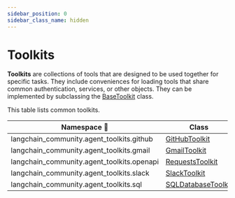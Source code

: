 ```yaml
---
sidebar_position: 0
sidebar_class_name: hidden
---
```


# Toolkits

**Toolkits** are collections of tools that are designed to be used together for specific tasks. They include conveniences for loading tools
that share common authentication, services, or other objects. They can be implemented by subclassing the
[BaseToolkit](https://api.python.langchain.com/en/latest/tools/langchain_core.tools.BaseToolkit.html#langchain_core.tools.BaseToolkit) class.

This table lists common toolkits.


| Namespace 🔻 | Class |
|------------|---------|
| langchain_community.agent_toolkits.github | [GitHubToolkit](https://api.python.langchain.com/en/latest/agent_toolkits/langchain_community.agent_toolkits.github.toolkit.GitHubToolkit.html) |
| langchain_community.agent_toolkits.gmail | [GmailToolkit](https://api.python.langchain.com/en/latest/agent_toolkits/langchain_community.agent_toolkits.gmail.toolkit.GmailToolkit.html) |
| langchain_community.agent_toolkits.openapi | [RequestsToolkit](https://api.python.langchain.com/en/latest/agent_toolkits/langchain_community.agent_toolkits.openapi.toolkit.RequestsToolkit.html) |
| langchain_community.agent_toolkits.slack | [SlackToolkit](https://api.python.langchain.com/en/latest/agent_toolkits/langchain_community.agent_toolkits.slack.toolkit.SlackToolkit.html) |
| langchain_community.agent_toolkits.sql | [SQLDatabaseToolkit](https://api.python.langchain.com/en/latest/agent_toolkits/langchain_community.agent_toolkits.sql.toolkit.SQLDatabaseToolkit.html) |
